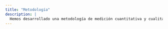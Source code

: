 ```yaml
---
title: "Metodología"
description: |
  Hemos desarrollado una metodología de medición cuantitativa y cualitativa para investigar si hay un efecto diferente por sexo o género en los programas y proyectos STEM de Plan Ceibal. También sistematizamos la evidencia empírica disponible generando información y conocimiento, a través del diseño y medición de un conjunto de indicadores.
---
```

